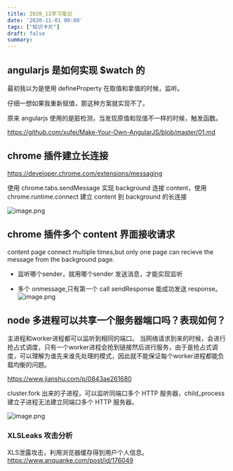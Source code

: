 ```yaml
---
title: 2020_11学习笔记
date: '2020-11-01 00:00'
tags: ["知识卡片"]
draft: false
summary: 
---
```

## angularjs 是如何实现 $watch 的
最初我以为是使用 defineProperty 在取值和拿值的时候，监听。

仔细一想如果我重新赋值，那这种方案就实现不了。

原来 angularjs 使用的是脏检测，当发现原值和现值不一样的时候，触发函数。

https://github.com/xufei/Make-Your-Own-AngularJS/blob/master/01.md

## chrome 插件建立长连接
https://developer.chrome.com/extensions/messaging

使用 chrome.tabs.sendMessage  实现 background 连接 content，使用 chrome.runtime.connect 建立 content 到 background 的长连接

![image.png](https://images.scar.site/WEBRESOURCEa077f35731e222c236f00e85de89f867.png)

## chrome 插件多个 content 界面接收请求
content  page  connect multiple times,but only one page can recieve the message from the background page.

* 监听哪个sender，就用哪个sender 发送消息，才能实现监听


* 多个 onmessage,只有第一个 call sendResponse 能成功发送 response。
![image.png](https://images.scar.site/WEBRESOURCEf233455c1b66045a21bc61616cb8e1fa.png)



## node 多进程可以共享一个服务器端口吗？表现如何？
主进程和worker进程都可以监听到相同的端口。
当网络请求到来的时候，会进行抢占式调度，只有一个worker进程会抢到链接然后进行服务，由于是抢占式调度，可以理解为谁先来谁先处理的模式，因此就不能保证每个worker进程都能负载均衡的问题。

https://www.jianshu.com/p/0843ae261680

cluster.fork 出来的子进程，可以监听同端口多个 HTTP 服务器，child_process 建立子进程无法建立同端口多个 HTTP 服务器。

![image.png](https://images.scar.site/WEBRESOURCE5e859a2615cfefb9df33b301e59c8798.png)
### XLSLeaks 攻击分析
XLS泄露攻击，利用浏览器缓存得到用户个人信息。
https://www.anquanke.com/post/id/176049
